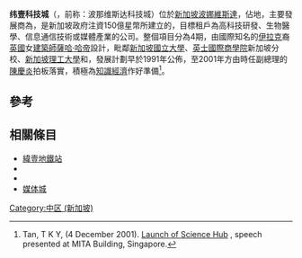 {{Infobox Singapore neighbourhood
|image       = Construction, One-North, Singapore (3292805302).jpg
|caption     = 
|englishname = one-north
|chinesename = 纬壹
|poj         =
|pengim      =
|pinyin      =
|malayname   = satu-utara
|tamilname   = ஒன்று வடக்கு
}}
'''纬壹科技城'''（{{lang-en|'''one-north'''}}，前称：波那维斯达科技城）位於[[新加坡|新加坡]][[波娜維斯達|波娜維斯達]]，佔地{{Convert|200|ha}}，主要發展商為{{link-en|裕廊集团|JTC Corporation}}，是新加坡政府注資150億星幣所建立的{{link-en|商業園區|Business park}}，目標租戶為高科技研發、生物醫學、信息通信技術或媒體產業的公司。整個項目分為4期，由國際知名的[[伊拉克|伊拉克]]裔[[英國|英國]]女[[建築師|建築師]][[薩哈·哈帝|薩哈·哈帝]]設計，毗鄰[[新加坡國立大學|新加坡國立大學]]、[[英士國際商學院|英士國際商學院]]新加坡分校、[[新加坡理工大學|新加坡理工大學]]和{{link-en|新加坡科学园|Singapore Science Park}}，發展計劃早於1991年公佈，至2001年方由時任副總理的[[陳慶炎|陳慶炎]]拍板落實，積極為[[知識經濟|知識經濟]]作好準備<ref>Tan, T K Y, (4 December 2001). [http://stars.nhb.gov.sg/stars/public/viewHTML.jsp?pdfno=2001120402 Launch of Science Hub] {{webarchive|url=https://web.archive.org/web/20070927215252/http://stars.nhb.gov.sg/stars/public/viewHTML.jsp?pdfno=2001120402 |date=2007-09-27 }}, speech presented at MITA Building, Singapore.</ref>。

==參考==
{{reflist}}

==相關條目==
* [[緯壹地鐵站|緯壹地鐵站]]
* {{link-en|启奥城|Biopolis}}
* {{link-en|启汇城|Fusionopolis}}
* [[媒体城_(纬壹)|媒体城]]

{{新加坡行政区划}}
[[Category:中区_(新加坡)|Category:中区 (新加坡)]]